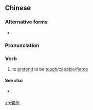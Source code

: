 {{also|装屄}}
==Chinese==
{{zh-forms|s=装屄}}

===Alternative forms===
* {{zh-l|裝B}}

===Pronunciation===
{{zh-pron
|m=zhuāngbī
|cat=v
}}

===Verb===
{{zh-verb}}

# {{lb|zh|slang|vulgar}} to [[pretend]] to be [[tough]]/[[capable]]/[[fierce]]

====See also====
* {{qualifier|Cantonese}} {{zh-l|讕叻|laan2 lek1}}

[[zh:裝屄]]